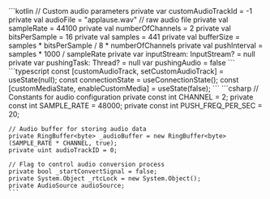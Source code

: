 <PlatformWrapper platform="android">
    ```kotlin
    // Custom audio parameters
    private var customAudioTrackId = -1
    private val audioFile = "applause.wav" // raw audio file
    private val sampleRate = 44100
    private val numberOfChannels = 2
    private val bitsPerSample = 16
    private val samples = 441
    private val bufferSize = samples * bitsPerSample / 8 * numberOfChannels
    private val pushInterval = samples * 1000 / sampleRate
    private var inputStream: InputStream? = null
    private var pushingTask: Thread? = null
    var pushingAudio = false
    ```
</PlatformWrapper>
<PlatformWrapper platform="react-js">
    ```typescript
    const [customAudioTrack, setCustomAudioTrack] = useState<ILocalAudioTrack | null>(null);
    const connectionState = useConnectionState();
    const [customMediaState, enableCustomMedia] = useState(false);
    ```
</PlatformWrapper>
<PlatformWrapper platform="unity">
    ```csharp
    // Constants for audio configuration
    private const int CHANNEL = 2;
    private const int SAMPLE_RATE = 48000;
    private const int PUSH_FREQ_PER_SEC = 20;

    // Audio buffer for storing audio data
    private RingBuffer<byte> _audioBuffer = new RingBuffer<byte>(SAMPLE_RATE * CHANNEL, true);
    private uint audioTrackID = 0;

    // Flag to control audio conversion process
    private bool _startConvertSignal = false;
    private System.Object _rtcLock = new System.Object();
    private AudioSource audioSource;
    ```
</PlatformWrapper>